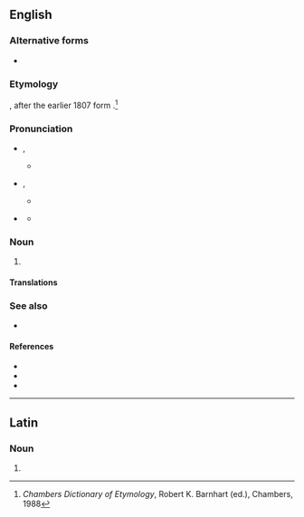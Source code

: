==English==
{{wikipedia}}

===Alternative forms===
* {{alt|en|aluminium||the spelling used in the sciences, and non-US English}}

===Etymology===
{{coin|en|Humphry Davy|nat=British|occ=chemist|in=1812}}, after the earlier 1807 {{der|en|NL.|-}} form {{m|la|alumium}}.<ref>''Chambers Dictionary of Etymology'', Robert K. Barnhart (ed.), Chambers, 1988</ref> {{surf|en|lang1=la|alumen|-um}}

===Pronunciation===
* {{a|GenAm|Canada}} {{enPR|ə-lo͞o'-mĭ-nəm}}, {{IPA|en|/əˈlu.mɪ.nəm/}}
** {{audio|en|en-us-aluminum.ogg|Audio (US)}}
* {{a|UK|Australia|New Zealand}} {{enPR|ˌæl.(j)ʊˈmɪn.i.əm}}, {{IPA|en|/ˌæl.(j)ʊˈmɪn.jəm/}} {{q|corresponding to the form {{m|en|aluminium}}}}
** {{audio|en|En-gb-aluminium.ogg|Audio (UK)}}
* {{a|UK}} {{IPA|en|/əˈluː.mɪ.nəm/}}
** {{audio|en|En-uk-aluminum.ogg|Audio (UK / when using US spelling)}}

===Noun===
{{en-noun|~}}

# {{standard spelling of|en|aluminium|from=American form|from2=Canadian form}}

====Translations====
{{trans-see|aluminium}}

===See also===
* {{l|en|bauxite}}

====References====
* {{R:WebMineral}}
* {{R:mindat}}
* {{R:BBS}}
<references/>

{{C|en|Chemical elements}}

----

==Latin==

===Noun===
{{la-noun-form|alūminum}}

# {{inflection of|la|alūmen||gen|p}}